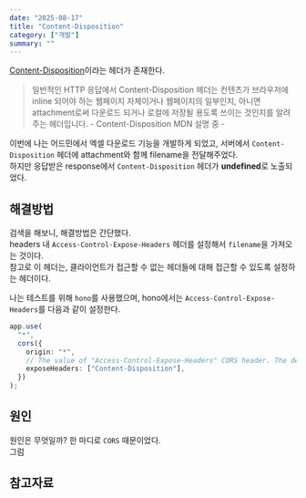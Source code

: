 ```yaml
---
date: "2025-08-17"
title: "Content-Disposition"
category: ["개발"]
summary: ""
---
```


[Content-Disposition](https://developer.mozilla.org/ko/docs/Web/HTTP/Reference/Headers/Content-Disposition)이라는 헤더가 존재한다.

> 일반적인 HTTP 응답에서 Content-Disposition 헤더는 컨텐츠가 브라우저에 inline 되어야 하는 웹페이지 자체이거나 웹페이지의 일부인지,
> 아니면 attachment로써 다운로드 되거나 로컬에 저장될 용도록 쓰이는 것인지를 알려주는 헤더입니다.
> \- Content-Disposition MDN 설명 중 -

이번에 나는 어드민에서 엑셀 다운로드 기능을 개발하게 되었고, 서버에서 `Content-Disposition` 헤더에 attachment와 함께 filename을 전달해주었다.  
하지만 응답받은 response에서 `Content-Disposition` 헤더가 **undefined**로 노출되었다.

## 해결방법

검색을 해보니, 해결방법은 간단했다.  
headers 내 `Access-Control-Expose-Headers` 헤더를 설정해서 `filename`을 가져오는 것이다.  
참고로 이 헤더는, 클라이언트가 접근할 수 없는 헤더들에 대해 접근할 수 있도록 설정하는 헤더이다.

나는 테스트를 위해 `hono`를 사용했으며, hono에서는 `Access-Control-Expose-Headers`를 다음과 같이 설정한다.

```ts
app.use(
  "*",
  cors({
    origin: "*",
    // The value of "Access-Control-Expose-Headers" CORS header. The default is [].
    exposeHeaders: ["Content-Disposition"],
  })
);
```

## 원인

원인은 무엇일까? 한 마디로 `CORS` 때문이었다.  
그럼

## 참고자료
